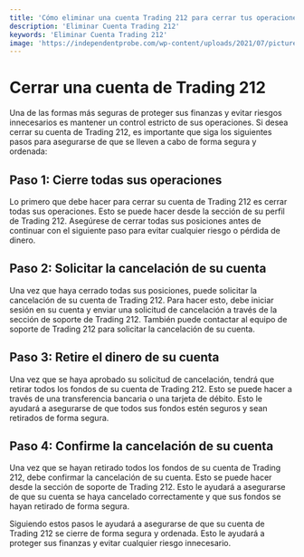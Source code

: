 ```yaml
---
title: 'Cómo eliminar una cuenta Trading 212 para cerrar tus operaciones'
description: 'Eliminar Cuenta Trading 212'
keywords: 'Eliminar Cuenta Trading 212'
image: 'https://independentprobe.com/wp-content/uploads/2021/07/picture5-1024x452.png'
---
```




# Cerrar una cuenta de Trading 212 

Una de las formas más seguras de proteger sus finanzas y evitar riesgos innecesarios es mantener un control estricto de sus operaciones. Si desea cerrar su cuenta de Trading 212, es importante que siga los siguientes pasos para asegurarse de que se lleven a cabo de forma segura y ordenada: 

## Paso 1: Cierre todas sus operaciones 

Lo primero que debe hacer para cerrar su cuenta de Trading 212 es cerrar todas sus operaciones. Esto se puede hacer desde la sección de su perfil de Trading 212. Asegúrese de cerrar todas sus posiciones antes de continuar con el siguiente paso para evitar cualquier riesgo o pérdida de dinero. 

<ImageAdd source="https://investingoal.com/app/uploads/2021/04/trading-212-options.jpg"/>

## Paso 2: Solicitar la cancelación de su cuenta

Una vez que haya cerrado todas sus posiciones, puede solicitar la cancelación de su cuenta de Trading 212. Para hacer esto, debe iniciar sesión en su cuenta y enviar una solicitud de cancelación a través de la sección de soporte de Trading 212. También puede contactar al equipo de soporte de Trading 212 para solicitar la cancelación de su cuenta. 

<ImageAdd source="https://m.media-amazon.com/images/I/31Ps1CMsVDL._AC_UF1000,1000_QL80_.jpg"/>

## Paso 3: Retire el dinero de su cuenta

Una vez que se haya aprobado su solicitud de cancelación, tendrá que retirar todos los fondos de su cuenta de Trading 212. Esto se puede hacer a través de una transferencia bancaria o una tarjeta de débito. Esto le ayudará a asegurarse de que todos sus fondos estén seguros y sean retirados de forma segura.

<ImageAdd source="https://m.media-amazon.com/images/I/41HHC8rQx8L._AC_UF1000,1000_QL80_.jpg"/>

## Paso 4: Confirme la cancelación de su cuenta 

Una vez que se hayan retirado todos los fondos de su cuenta de Trading 212, debe confirmar la cancelación de su cuenta. Esto se puede hacer desde la sección de soporte de Trading 212. Esto le ayudará a asegurarse de que su cuenta se haya cancelado correctamente y que sus fondos se hayan retirado de forma segura. 

<ImageAdd source="https://www.blockchain.com/explorer/_next/static/media/screen.d0e8470a.png"/>

Siguiendo estos pasos le ayudará a asegurarse de que su cuenta de Trading 212 se cierre de forma segura y ordenada. Esto le ayudará a proteger sus finanzas y evitar cualquier riesgo innecesario.